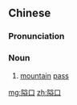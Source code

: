 ==Chinese==
{{zh-forms}}

===Pronunciation===
{{zh-pron
|m=àikǒu
|c=aai3 hau2,ai3 hau2
|h=pfs=ai-héu/âi-héu
|cat=n
}}

===Noun===
{{zh-noun}}

# [[mountain]] [[pass]] {{zh-mw|m:道}}

[[mg:隘口]]
[[zh:隘口]]